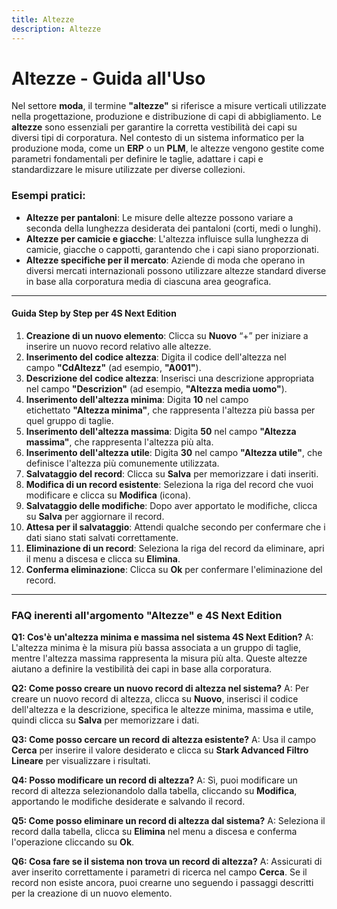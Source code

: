 ```yaml
---
title: Altezze
description: Altezze
---
```


# Altezze - Guida all'Uso

Nel settore **moda**, il termine **"altezze"** si riferisce a misure verticali utilizzate nella progettazione, produzione e distribuzione di capi di abbigliamento. Le **altezze** sono essenziali per garantire la corretta vestibilità dei capi su diversi tipi di corporatura. Nel contesto di un sistema informatico per la produzione moda, come un **ERP** o un **PLM**, le altezze vengono gestite come parametri fondamentali per definire le taglie, adattare i capi e standardizzare le misure utilizzate per diverse collezioni.

### Esempi pratici:

* **Altezze per pantaloni**: Le misure delle altezze possono variare a seconda della lunghezza desiderata dei pantaloni (corti, medi o lunghi).
* **Altezze per camicie e giacche**: L'altezza influisce sulla lunghezza di camicie, giacche o cappotti, garantendo che i capi siano proporzionati.
* **Altezze specifiche per il mercato**: Aziende di moda che operano in diversi mercati internazionali possono utilizzare altezze standard diverse in base alla corporatura media di ciascuna area geografica.

***

#### Guida Step by Step per 4S Next Edition

1. **Creazione di un nuovo elemento**: Clicca su **Nuovo** “+” per iniziare a inserire un nuovo record relativo alle altezze.
2. **Inserimento del codice altezza**: Digita il codice dell'altezza nel campo **"CdAltezz"** (ad esempio, **"A001"**).
3. **Descrizione del codice altezza**: Inserisci una descrizione appropriata nel campo **"Descrizion"** (ad esempio, **"Altezza media uomo"**).
4. **Inserimento dell'altezza minima**: Digita **10** nel campo etichettato **"Altezza minima"**, che rappresenta l'altezza più bassa per quel gruppo di taglie.
5. **Inserimento dell'altezza massima**: Digita **50** nel campo **"Altezza massima"**, che rappresenta l'altezza più alta.
6. **Inserimento dell'altezza utile**: Digita **30** nel campo **"Altezza utile"**, che definisce l'altezza più comunemente utilizzata.
7. **Salvataggio del record**: Clicca su **Salva** per memorizzare i dati inseriti.
8. **Modifica di un record esistente**: Seleziona la riga del record che vuoi modificare e clicca su **Modifica** (icona).
9. **Salvataggio delle modifiche**: Dopo aver apportato le modifiche, clicca su **Salva** per aggiornare il record.
10. **Attesa per il salvataggio**: Attendi qualche secondo per confermare che i dati siano stati salvati correttamente.
11. **Eliminazione di un record**: Seleziona la riga del record da eliminare, apri il menu a discesa e clicca su **Elimina**.
12. **Conferma eliminazione**: Clicca su **Ok** per confermare l'eliminazione del record.

***

### FAQ inerenti all'argomento "**Altezze"** e 4S Next Edition

**Q1: Cos'è un'altezza minima e massima nel sistema 4S Next Edition?**
A: L'altezza minima è la misura più bassa associata a un gruppo di taglie, mentre l'altezza massima rappresenta la misura più alta. Queste altezze aiutano a definire la vestibilità dei capi in base alla corporatura.

**Q2: Come posso creare un nuovo record di altezza nel sistema?**
A: Per creare un nuovo record di altezza, clicca su **Nuovo**, inserisci il codice dell'altezza e la descrizione, specifica le altezze minima, massima e utile, quindi clicca su **Salva** per memorizzare i dati.

**Q3: Come posso cercare un record di altezza esistente?**
A: Usa il campo **Cerca** per inserire il valore desiderato e clicca su **Stark Advanced Filtro Lineare** per visualizzare i risultati.

**Q4: Posso modificare un record di altezza?**
A: Sì, puoi modificare un record di altezza selezionandolo dalla tabella, cliccando su **Modifica**, apportando le modifiche desiderate e salvando il record.

**Q5: Come posso eliminare un record di altezza dal sistema?**
A: Seleziona il record dalla tabella, clicca su **Elimina** nel menu a discesa e conferma l'operazione cliccando su **Ok**.

**Q6: Cosa fare se il sistema non trova un record di altezza?**
A: Assicurati di aver inserito correttamente i parametri di ricerca nel campo **Cerca**. Se il record non esiste ancora, puoi crearne uno seguendo i passaggi descritti per la creazione di un nuovo elemento.